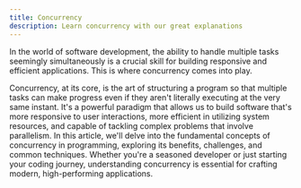 ```yaml
---
title: Concurrency
description: Learn concurrency with our great explanations
---
```


In the world of software development, the ability to handle multiple tasks seemingly simultaneously is a crucial skill for building responsive and efficient applications. This is where concurrency comes into play.

Concurrency, at its core, is the art of structuring a program so that multiple tasks can make progress even if they aren't literally executing at the very same instant. It's a powerful paradigm that allows us to build software that's more responsive to user interactions, more efficient in utilizing system resources, and capable of tackling complex problems that involve parallelism. In this article, we'll delve into the fundamental concepts of concurrency in programming, exploring its benefits, challenges, and common techniques. Whether you're a seasoned developer or just starting your coding journey, understanding concurrency is essential for crafting modern, high-performing applications.
